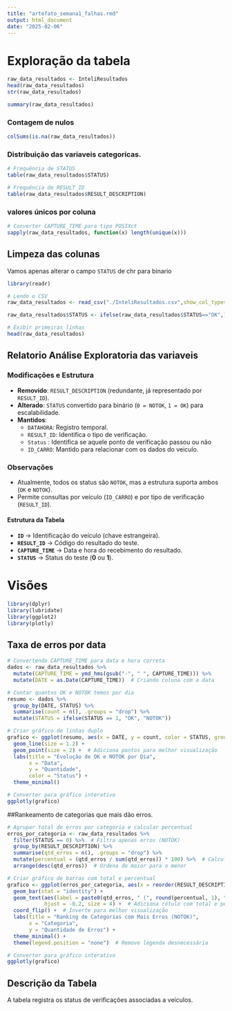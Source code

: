 ```yaml
---
title: "artefato_semana1_falhas.rmd"
output: html_document
date: "2025-02-06"
---
```


# Exploração da tabela

```r
raw_data_resultados <- InteliResultados
head(raw_data_resultados)
str(raw_data_resultados)
```

```r
summary(raw_data_resultados)
```

### Contagem de nulos

```r
colSums(is.na(raw_data_resultados))
```

### Distribuição das variaveis categoricas.

```r
# Frequência de STATUS
table(raw_data_resultados$STATUS)

# Frequência de RESULT_ID
table(raw_data_resultados$RESULT_DESCRIPTION)
```

### valores únicos por coluna

```r
# Converter CAPTURE_TIME para tipo POSIXct
sapply(raw_data_resultados, function(x) length(unique(x)))

```

## Limpeza das colunas

Vamos apenas alterar o campo `STATUS` de chr para binario

```r


library(readr)

# Lendo o CSV
raw_data_resultados <- read_csv("./InteliResultados.csv",show_col_types = FALSE)

raw_data_resultados$STATUS <- ifelse(raw_data_resultados$STATUS=="OK",1,0)

# Exibir primeiras linhas
head(raw_data_resultados)

```

## Relatorio Análise Exploratoria das variaveis

### Modificações e Estrutura

-   **Removido**: `RESULT_DESCRIPTION` (redundante, já representado por `RESULT_ID`).
-   **Alterado**: `STATUS` convertido para binário (`0 = NOTOK`, `1 = OK`) para escalabilidade.
-   **Mantidos**:
    -   `DATAHORA`: Registro temporal.
    -   `RESULT_ID`: Identifica o tipo de verificação.
    -    `Status`  : Identifica se aquele ponto de verificação passou ou não
    -   `ID_CARRO`: Mantido para relacionar com os dados do veiculo.

### Observações

-   Atualmente, todos os status são `NOTOK`, mas a estrutura suporta ambos (`OK` e `NOTOK`).
-   Permite consultas por veículo (`ID_CARRO`) e por tipo de verificação (`RESULT_ID`).

#### Estrutura da Tabela

-   **`ID`** → Identificação do veículo (chave estrangeira).\
-   **`RESULT_ID`** → Código do resultado do teste.\
-   **`CAPTURE_TIME`** → Data e hora do recebimento do resultado.\
-   **`STATUS`** → Status do teste (**0** ou **1**).



# Visões

```r
library(dplyr)
library(lubridate)
library(ggplot2)
library(plotly)
```

## Taxa de erros por data

```r
# Convertendo CAPTURE_TIME para data e hora correta
dados <- raw_data_resultados %>%
  mutate(CAPTURE_TIME = ymd_hms(gsub("-", " ", CAPTURE_TIME))) %>%
  mutate(DATE = as.Date(CAPTURE_TIME))  # Criando coluna com a data

# Contar quantos OK e NOTOK temos por dia
resumo <- dados %>%
  group_by(DATE, STATUS) %>%
  summarise(count = n(), .groups = "drop") %>%
  mutate(STATUS = ifelse(STATUS == 1, "OK", "NOTOK"))

# Criar gráfico de linhas duplo
grafico <- ggplot(resumo, aes(x = DATE, y = count, color = STATUS, group = STATUS)) +
  geom_line(size = 1.2) +
  geom_point(size = 2) +  # Adiciona pontos para melhor visualização
  labs(title = "Evolução de OK e NOTOK por Dia",
       x = "Data",
       y = "Quantidade",
       color = "Status") +
  theme_minimal()

# Converter para gráfico interativo
ggplotly(grafico)

```

##Rankeamento de categorias que mais dão erros.

```r

# Agrupar total de erros por categoria e calcular percentual
erros_por_categoria <- raw_data_resultados %>%
  filter(STATUS == 0) %>%  # Filtra apenas erros (NOTOK)
  group_by(RESULT_DESCRIPTION) %>%
  summarise(qtd_erros = n(), .groups = "drop") %>%
  mutate(percentual = (qtd_erros / sum(qtd_erros)) * 100) %>%  # Calcula percentual
  arrange(desc(qtd_erros))  # Ordena do maior para o menor

# Criar gráfico de barras com total e percentual
grafico <- ggplot(erros_por_categoria, aes(x = reorder(RESULT_DESCRIPTION, qtd_erros), y = qtd_erros, fill = RESULT_DESCRIPTION)) +
  geom_bar(stat = "identity") +
  geom_text(aes(label = paste0(qtd_erros, " (", round(percentual, 1), "%)")), 
            hjust = -0.2, size = 4) +  # Adiciona rótulo com total e percentual
  coord_flip() +  # Inverte para melhor visualização
  labs(title = "Ranking de Categorias com Mais Erros (NOTOK)",
       x = "Categoria",
       y = "Quantidade de Erros") +
  theme_minimal() +
  theme(legend.position = "none")  # Remove legenda desnecessária

# Converter para gráfico interativo
ggplotly(grafico)

```

## Descrição da Tabela

A tabela registra os status de verificações associadas a veículos.
